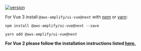 
[![version](https://img.shields.io/npm/v/@aws-amplify/ui-vue/next.svg)](https://www.npmjs.com/package/@aws-amplify/ui-angular/v/next)

For Vue 3 install `@aws-amplify/ui-vue@next` with [npm](https://www.npmjs.com/) or [yarn](https://yarnpkg.com/):

<BlockSwitcher>
<Block name="npm">

```shell
npm install @aws-amplify/ui-vue@next --save
```

</Block>
<Block name="yarn">

```shell
yarn add @aws-amplify/ui-vue@next
```

</Block>
</BlockSwitcher>

**For Vue 2 please follow the installation instructions listed [here.](https://docs.amplify.aws/ui/q/framework/vue/)**
